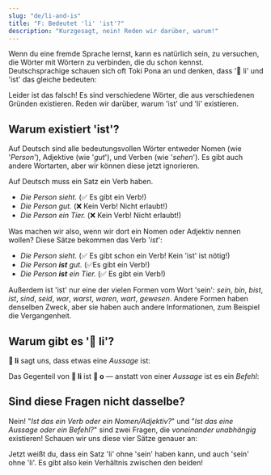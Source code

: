 ```yaml
---
slug: "de/li-and-is"
title: "F: Bedeutet 'li' 'ist'?"
description: "Kurzgesagt, nein! Reden wir darüber, warum!"
---
```



Wenn du eine fremde Sprache lernst, kann es natürlich sein, zu versuchen, die Wörter mit Wörtern zu verbinden, die du schon kennst. Deutschsprachige schauen sich oft Toki Pona an und denken, dass '󱤧 li' und 'ist' das gleiche bedeuten:

<List>
  <Sentence sp="󱥴<b>󱤧</b>󱥔" sl="waso <b>li</b> pona." m="Der Vogel <b>ist</b> gut." />
</List>

Leider ist das falsch! Es sind verschiedene Wörter, die aus verschiedenen Gründen existieren. Reden wir darüber, warum 'ist' und 'li' existieren.

## Warum existiert 'ist'?

Auf Deutsch sind alle bedeutungsvollen Wörter entweder Nomen (wie '*Person*'), Adjektive (wie '*gut*'), und Verben (wie '*sehen*'). Es gibt auch andere Wortarten, aber wir können diese jetzt ignorieren.

Auf Deutsch muss ein Satz ein Verb haben.
* *Die Person sieht.* (✅ Es gibt ein Verb!)
* *Die Person gut.* (❌ Kein Verb! Nicht erlaubt!)
* *Die Person ein Tier.* (❌ Kein Verb! Nicht erlaubt!)

Was machen wir also, wenn wir dort ein Nomen oder Adjektiv nennen wollen? Diese Sätze bekommen das Verb '*ist*':

* *Die Person sieht.* (✅ Es gibt schon ein Verb! Kein 'ist' ist nötig!)
* *Die Person **ist** gut.* (✅Es gibt ein Verb!)
* *Die Person **ist** ein Tier.* (✅ Es gibt ein Verb!)

Außerdem ist 'ist' nur eine der vielen Formen vom Wort 'sein': *sein*, *bin*, *bist*, *ist*, *sind*, *seid*, *war*, *warst*, *waren*, *wart*, *gewesen*. Andere Formen haben denselben Zweck, aber sie haben auch andere Informationen, zum Beispiel die Vergangenheit.

## Warum gibt es '󱤧 li'?

**󱤧 li** sagt uns, dass etwas eine *Aussage* ist:

<List>
  <Word sl="jan li lukin." m="Die Person sieht." />
  <Word sl="jan li pona." m="Die Person ist gut." />
  <Word sl="jan li soweli." m="Die Person ist ein Tier." />
</List>

Das Gegenteil von **󱤧 li** ist **󱥄 o** — anstatt von einer *Aussage* ist es ein *Befehl*:

<List>
  <Word sl="jan o lukin!" m="Person, sieh!" />
  <Word sl="jan o pona!" m="Person, sei gut!" />
  <Word sl="jan o soweli!" m="Person, sei ein Tier!" />
</List>

## Sind diese Fragen nicht dasselbe?

Nein! "*Ist das ein Verb oder ein Nomen/Adjektiv?*" und "*Ist das eine Aussage oder ein Befehl?*" sind zwei Fragen, die *voneinander unabhängig* existieren! Schauen wir uns diese vier Sätze genauer an:

<List>
  <Word sl="jan li lukin." m="Die Person sieht.<br />Aussage → 󱤧 li. Verb → kein 'sein'." />
  <Word sl="jan li pona." m="Die Person ist gut.<br />Aussage → 󱤧 li. Adjektiv → braucht 'sein'." />
  <Word sl="jan o moku!" m="Person, sieh!<br />Kommando → 󱥄 o. Verb → kein 'sein'." />
  <Word sl="jan o pona!" m="Person, sei gut!<br />Kommando → 󱥄 o. Verb → braucht 'sein'." />
</List>

Jetzt weißt du, dass ein Satz 'li' ohne 'sein' haben kann, und auch 'sein' ohne 'li'. Es gibt also kein Verhältnis zwischen den beiden!
